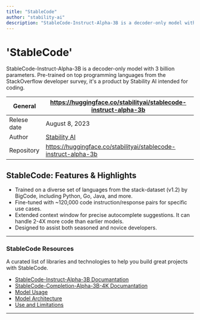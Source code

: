```yaml
---
title: "StableCode"
author: "stability-ai"
description: "StableCode-Instruct-Alpha-3B is a decoder-only model with 3 billion parameters, fine-tuned for instructions and pre-trained."
---
```


# 'StableCode'
StableCode-Instruct-Alpha-3B is a decoder-only model with 3 billion parameters. Pre-trained on top programming languages from the StackOverflow developer survey, it's a product by Stability AI intended for coding.

| General  | https://huggingface.co/stabilityai/stablecode-instruct-alpha-3b |
| --- | --- |
| Relese date |  August 8, 2023 |
| Author | [Stability AI](https://lablab.ai/tech/stability-ai/stable-diffusion)  |
| Repository | https://huggingface.co/stabilityai/stablecode-instruct-alpha-3b |


## StableCode: Features & Highlights

- Trained on a diverse set of languages from the stack-dataset (v1.2) by BigCode, including Python, Go, Java, and more.
- Fine-tuned with ~120,000 code instruction/response pairs for specific use cases.
- Extended context window for precise autocomplete suggestions. It can handle 2-4X more code than earlier models.
- Designed to assist both seasoned and novice developers.

---

### StableCode Resources
A curated list of libraries and technologies to help you build great projects with StableCode.

* [StableCode-Instruct-Alpha-3B Documantation](https://huggingface.co/stabilityai/stablecode-instruct-alpha-3b)
* [StableCode-Completion-Alpha-3B-4K Documantation](https://huggingface.co/stabilityai/stablecode-completion-alpha-3b-4k)
* [Model Usage](https://huggingface.co/stabilityai/stablecode-instruct-alpha-3b#usage)
* [Model Architecture](https://huggingface.co/stabilityai/stablecode-instruct-alpha-3b#model-architecture)
* [Use and Limitations](https://huggingface.co/stabilityai/stablecode-instruct-alpha-3b#use-and-limitations)

---
